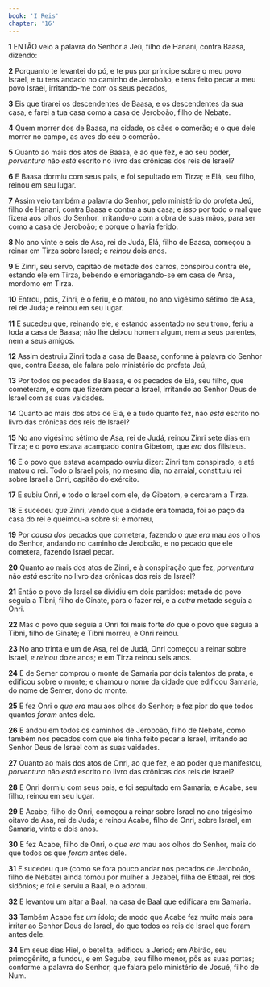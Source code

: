 ```yaml
---
book: 'I Reis'
chapter: '16'
---
```


**1** ENTÃO veio a palavra do Senhor a Jeú, filho de Hanani, contra Baasa, dizendo:

**2** Porquanto te levantei do pó, e te pus por príncipe sobre o meu povo Israel, e tu tens andado no caminho de Jeroboão, e tens feito pecar a meu povo Israel, irritando-me com os seus pecados,

**3** Eis que tirarei os descendentes de Baasa, e os descendentes da sua casa, e farei a tua casa como a casa de Jeroboão, filho de Nebate.

**4** Quem morrer dos de Baasa, na cidade, os cães o comerão; e o que dele morrer no campo, as aves do céu o comerão.

**5** Quanto ao mais dos atos de Baasa, e ao que fez, e ao seu poder, _porventura_ não _está_ escrito no livro das crônicas dos reis de Israel?

**6** E Baasa dormiu com seus pais, e foi sepultado em Tirza; e Elá, seu filho, reinou em seu lugar.

**7** Assim veio também a palavra do Senhor, pelo ministério do profeta Jeú, filho de Hanani, contra Baasa e contra a sua casa; e _isso_ por todo o mal que fizera aos olhos do Senhor, irritando-o com a obra de suas mãos, para ser como a casa de Jeroboão; e porque o havia ferido.

**8** No ano vinte e seis de Asa, rei de Judá, Elá, filho de Baasa, começou a reinar em Tirza sobre Israel; e _reinou_ dois anos.

**9** E Zinri, seu servo, capitão de metade dos carros, conspirou contra ele, estando ele em Tirza, bebendo e embriagando-se em casa de Arsa, mordomo em Tirza.

**10** Entrou, pois, Zinri, e o feriu, e o matou, no ano vigésimo sétimo de Asa, rei de Judá; e reinou em seu lugar.

**11** E sucedeu que, reinando ele, _e_ estando assentado no seu trono, feriu a toda a casa de Baasa; não lhe deixou homem algum, nem a seus parentes, nem a seus amigos.

**12** Assim destruiu Zinri toda a casa de Baasa, conforme à palavra do Senhor que, contra Baasa, ele falara pelo ministério do profeta Jeú,

**13** Por todos os pecados de Baasa, e os pecados de Elá, seu filho, que cometeram, e com que fizeram pecar a Israel, irritando ao Senhor Deus de Israel com as suas vaidades.

**14** Quanto ao mais dos atos de Elá, e a tudo quanto fez, não _está_ escrito no livro das crônicas dos reis de Israel?

**15** No ano vigésimo sétimo de Asa, rei de Judá, reinou Zinri sete dias em Tirza; e o povo estava acampado contra Gibetom, que _era_ dos filisteus.

**16** E o povo que estava acampado ouviu dizer: Zinri tem conspirado, e até matou o rei. Todo o Israel pois, no mesmo dia, no arraial, constituiu rei sobre Israel a Onri, capitão do exército.

**17** E subiu Onri, e todo o Israel com ele, de Gibetom, e cercaram a Tirza.

**18** E sucedeu _que_ Zinri, vendo que a cidade era tomada, foi ao paço da casa do rei e queimou-a sobre si; e morreu,

**19** Por _causa dos_ pecados que cometera, fazendo o _que era_ mau aos olhos do Senhor, andando no caminho de Jeroboão, e no pecado que ele cometera, fazendo Israel pecar.

**20** Quanto ao mais dos atos de Zinri, e à conspiração que fez, _porventura_ não _está_ escrito no livro das crônicas dos reis de Israel?

**21** Então o povo de Israel se dividiu em dois partidos: metade do povo seguia a Tibni, filho de Ginate, para o fazer rei, e a _outra_ metade seguia a Onri.

**22** Mas o povo que seguia a Onri foi mais forte _do_ que o povo que seguia a Tibni, filho de Ginate; e Tibni morreu, e Onri reinou.

**23** No ano trinta e um de Asa, rei de Judá, Onri começou a reinar sobre Israel, _e reinou_ doze anos; e em Tirza reinou seis anos.

**24** E de Semer comprou o monte de Samaria por dois talentos de prata, e edificou sobre o monte; e chamou o nome da cidade que edificou Samaria, do nome de Semer, dono do monte.

**25** E fez Onri o _que era_ mau aos olhos do Senhor; e fez pior do que todos quantos _foram_ antes dele.

**26** E andou em todos os caminhos de Jeroboão, filho de Nebate, como também nos pecados com que ele tinha feito pecar a Israel, irritando ao Senhor Deus de Israel com as suas vaidades.

**27** Quanto ao mais dos atos de Onri, ao que fez, e ao poder que manifestou, _porventura_ não _está_ escrito no livro das crônicas dos reis de Israel?

**28** E Onri dormiu com seus pais, e foi sepultado em Samaria; e Acabe, seu filho, reinou em seu lugar.

**29** E Acabe, filho de Onri, começou a reinar sobre Israel no ano trigésimo oitavo de Asa, rei de Judá; e reinou Acabe, filho de Onri, sobre Israel, em Samaria, vinte e dois anos.

**30** E fez Acabe, filho de Onri, o _que era_ mau aos olhos do Senhor, mais do que todos os que _foram_ antes dele.

**31** E sucedeu que (como se fora pouco andar nos pecados de Jeroboão, filho de Nebate) ainda tomou por mulher a Jezabel, filha de Etbaal, rei dos sidônios; e foi e serviu a Baal, e o adorou.

**32** E levantou um altar a Baal, na casa de Baal que edificara em Samaria.

**33** Também Acabe fez _um_ ídolo; de modo que Acabe fez muito mais para irritar ao Senhor Deus de Israel, do que todos os reis de Israel que foram antes dele.

**34** Em seus dias Hiel, o betelita, edificou a Jericó; em Abirão, seu primogênito, a fundou, e em Segube, seu filho menor, pôs as suas portas; conforme a palavra do Senhor, que falara pelo ministério de Josué, filho de Num.
